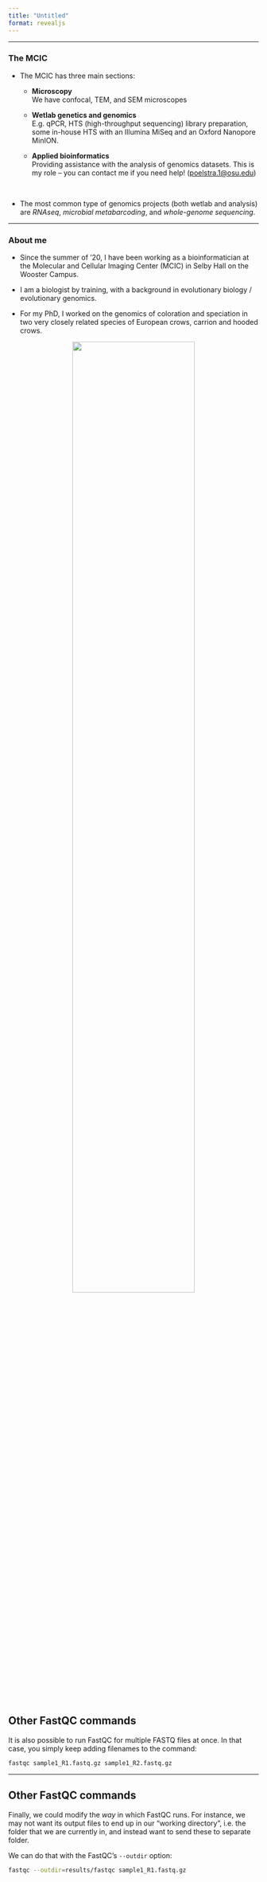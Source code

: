 ```yaml
---
title: "Untitled"
format: revealjs
---
```


------

### The MCIC

- The MCIC has three main sections:

  - **Microscopy**  
    We have confocal, TEM, and SEM microscopes
  
  - **Wetlab genetics and genomics**    
    E.g. qPCR,
    HTS (high-throughput sequencing) library preparation,
    some in-house HTS with an Illumina MiSeq and an Oxford Nanopore MinION.

  - **Applied bioinformatics**  
    Providing assistance with the analysis of genomics datasets.
    This is my role -- you can contact me if you need help!
    (<poelstra.1@osu.edu>)

<br>

- The most common type of genomics projects (both wetlab and analysis)
  are _RNAseq_, _microbial metabarcoding_, and _whole-genome sequencing_.
  
------

### About me

- Since the summer of '20, 
  I have been working as a bioinformatician at the
  Molecular and Cellular Imaging Center (MCIC) in Selby Hall
  on the Wooster Campus.

- I am a biologist by training,
  with a background in evolutionary biology / evolutionary genomics.

- For my PhD, I worked on the genomics of coloration and speciation in two very
  closely related species of European crows, carrion and hooded crows.

<p align="center">
<img src=img/crows2.png width="70%">
</p>

## Other FastQC commands

It is also possible to run FastQC for multiple FASTQ files at once.
In that case, you simply keep adding filenames to the command:

```bash
fastqc sample1_R1.fastq.gz sample1_R2.fastq.gz
```

------

## Other FastQC commands

Finally, we could modify the _way_ in which FastQC runs.
For instance, we may not want its output files to end up in our
"working directory", i.e. the folder that we are currently in,
and instead want to send these to separate folder.

We can do that with the FastQC's `--outdir` option:

```bash
fastqc --outdir=results/fastqc sample1_R1.fastq.gz
```
